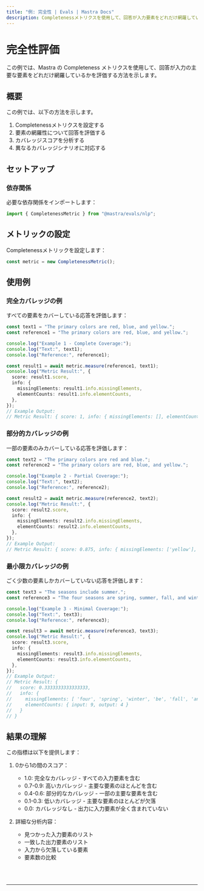 ```yaml
---
title: "例: 完全性 | Evals | Mastra Docs"
description: Completenessメトリクスを使用して、回答が入力要素をどれだけ網羅しているかを評価する例。
---
```



# 完全性評価

この例では、Mastra の Completeness メトリクスを使用して、回答が入力の主要な要素をどれだけ網羅しているかを評価する方法を示します。

## 概要

この例では、以下の方法を示します。

1. Completenessメトリクスを設定する
2. 要素の網羅性について回答を評価する
3. カバレッジスコアを分析する
4. 異なるカバレッジシナリオに対応する

## セットアップ

### 依存関係

必要な依存関係をインポートします：

```typescript copy showLineNumbers filename="src/index.ts"
import { CompletenessMetric } from "@mastra/evals/nlp";
```

## メトリックの設定

Completenessメトリックを設定します：

```typescript copy showLineNumbers{4} filename="src/index.ts"
const metric = new CompletenessMetric();
```

## 使用例

### 完全カバレッジの例

すべての要素をカバーしている応答を評価します：

```typescript copy showLineNumbers{7} filename="src/index.ts"
const text1 = "The primary colors are red, blue, and yellow.";
const reference1 = "The primary colors are red, blue, and yellow.";

console.log("Example 1 - Complete Coverage:");
console.log("Text:", text1);
console.log("Reference:", reference1);

const result1 = await metric.measure(reference1, text1);
console.log("Metric Result:", {
  score: result1.score,
  info: {
    missingElements: result1.info.missingElements,
    elementCounts: result1.info.elementCounts,
  },
});
// Example Output:
// Metric Result: { score: 1, info: { missingElements: [], elementCounts: { input: 8, output: 8 } } }
```

### 部分的カバレッジの例

一部の要素のみカバーしている応答を評価します：

```typescript copy showLineNumbers{24} filename="src/index.ts"
const text2 = "The primary colors are red and blue.";
const reference2 = "The primary colors are red, blue, and yellow.";

console.log("Example 2 - Partial Coverage:");
console.log("Text:", text2);
console.log("Reference:", reference2);

const result2 = await metric.measure(reference2, text2);
console.log("Metric Result:", {
  score: result2.score,
  info: {
    missingElements: result2.info.missingElements,
    elementCounts: result2.info.elementCounts,
  },
});
// Example Output:
// Metric Result: { score: 0.875, info: { missingElements: ['yellow'], elementCounts: { input: 8, output: 7 } } }
```

### 最小限カバレッジの例

ごく少数の要素しかカバーしていない応答を評価します：

```typescript copy showLineNumbers{41} filename="src/index.ts"
const text3 = "The seasons include summer.";
const reference3 = "The four seasons are spring, summer, fall, and winter.";

console.log("Example 3 - Minimal Coverage:");
console.log("Text:", text3);
console.log("Reference:", reference3);

const result3 = await metric.measure(reference3, text3);
console.log("Metric Result:", {
  score: result3.score,
  info: {
    missingElements: result3.info.missingElements,
    elementCounts: result3.info.elementCounts,
  },
});
// Example Output:
// Metric Result: {
//   score: 0.3333333333333333,
//   info: {
//     missingElements: [ 'four', 'spring', 'winter', 'be', 'fall', 'and' ],
//     elementCounts: { input: 9, output: 4 }
//   }
// }
```

## 結果の理解

この指標は以下を提供します：

1. 0から1の間のスコア：

   - 1.0: 完全なカバレッジ - すべての入力要素を含む
   - 0.7-0.9: 高いカバレッジ - 主要な要素のほとんどを含む
   - 0.4-0.6: 部分的なカバレッジ - 一部の主要な要素を含む
   - 0.1-0.3: 低いカバレッジ - 主要な要素のほとんどが欠落
   - 0.0: カバレッジなし - 出力に入力要素が全く含まれていない

2. 詳細な分析内容：
   - 見つかった入力要素のリスト
   - 一致した出力要素のリスト
   - 入力から欠落している要素
   - 要素数の比較

<br />
<br />
<hr className="dark:border-[#404040] border-gray-300" />
<br />
<br />
<GithubLink
  link={
    "https://github.com/mastra-ai/mastra/blob/main/examples/basics/evals/completeness"
  }
/>

